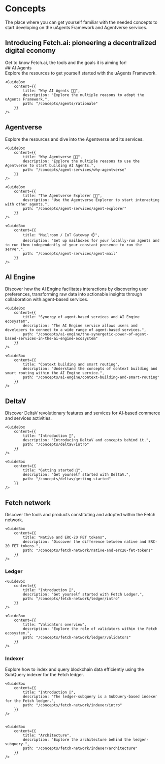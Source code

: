 # Concepts

<div className="nx-text-fetch-content">
  The place where you can get yourself familiar with the needed concepts to
  start developing on the uAgents Framework and Agentverse services.
</div>


## Introducing Fetch.ai: pioneering a decentralized digital economy

<div className="nx-text-fetch-content">
  Get to know Fetch.ai, the tools and the goals it is aiming for!
</div>

<Grid2>
    <GuideBox
        content={{
            title: "Introducing Fetch.ai: pioneering a decentralized digital economy",
            description: "An overview of Fetch.ai goals and tools.",
            path: "/concepts/introducing-fetchai"
        }}
    />

</Grid2>
## AI Agents

<div className="nx-text-fetch-content">
  Explore the resources to get yourself started with the uAgents Framework.
</div>

<Grid2>
    <GuideBox
        content={{
            title: "Introduction 🚀",
            description: "AI Agents are autonomous entities which interact, negotiate, and collaborate with other agents in a decentralized environment.",
            path: "/concepts/agents/agents"
        }}
    />

    <GuideBox
        content={{
            title: "Why AI Agents 🤔💡",
            description: "Explore the multiple reasons to adopt the uAgents Framework.",
            path: "/concepts/agents/rationale"
        }}
    />

</Grid2>
<Grid2>
    <GuideBox
        content={{
            title: "Public and private agents",
            description: "Understand the concept of privacy within the uAgents Framework.",
            path: "/concepts/agents/public-private-agents"
        }}
    />

</Grid2>

## Agentverse

<div className="nx-text-fetch-content">
  Explore the resources and dive into the Agentverse and its services.
</div>

<Grid2>
    <GuideBox
        content={{
            title: "Introduction 🚀",
            description: "The Agentverse is an exciting platform showcasing the technology and tools serving as a portal to the broader uAgents Framework and tools.",
            path: "/concepts/agent-services/agentverse-intro"
        }}
    />

    <GuideBox
        content={{
            title: "Why Agentverse 🤔💡",
            description: "Explore the multiple reasons to use the Agentverse to start building AI Agents.",
            path: "/concepts/agent-services/why-agentverse"
        }}
    />

</Grid2>
<Grid2>
    <GuideBox
        content={{
            title: "Getting started 🎯",
            description: "Get yourself started to enter the Agentverse platform.",
            path: "/concepts/agent-services/getting-started"
        }}
    />

    <GuideBox
        content={{
            title: "The Agentverse Explorer 🤖🌐",
            description: "Use the Agentverse Explorer to start interacting with other agents.",
            path: "/concepts/agent-services/agent-explorer"
        }}
    />

</Grid2>
<Grid2>
    <GuideBox
        content={{
            title: "Agentverse: My Agents 🚢",
            description: "The Agentverse My Agent platform enables all users to get started quickly and to deploy agents to the cloud to start connecting and automating.",
            path: "/concepts/agent-services/agent-hosting"
        }}
    />

    <GuideBox
        content={{
            title: "Mailroom / IoT Gateway 📫",
            description: "Set up mailboxes for your locally-run agents and to run them independently of your constant presence to run the server.",
            path: "/concepts/agent-services/agent-mail"
        }}
    />

</Grid2>

## AI Engine

<div className="nx-text-fetch-content">
  Discover how the AI Engine facilitates interactions by discovering user
  preferences, transforming raw data into actionable insights through
  collaboration with agent-based services.
</div>

<Grid2>

    <GuideBox
        content={{
            title: "Synergy of agent-based services and AI Engine ecosystem",
            description: "The AI Engine service allows users and developers to connect to a wide range of agent-based services.",
            path: "/concepts/ai-engine/the-synergetic-power-of-agent-based-services-in-the-ai-engine-ecosystem"
        }}
    />

    <GuideBox
        content={{
            title: "Context building and smart routing",
            description: "Understand the concepts of context building and smart routing within the AI Engine service.",
            path: "/concepts/ai-engine/context-building-and-smart-routing"
        }}
    />

</Grid2>

## DeltaV

<div className="nx-text-fetch-content">
  Discover DeltaV revolutionary features and services for AI-based commerce and services activities.
</div>

<Grid2>

    <GuideBox
        content={{
            title: "Introduction 🚀",
            description: "Introducing DeltaV and concepts behind it.",
            path: "/concepts/deltav/intro"
        }}
    />

    <GuideBox
        content={{
            title: "Getting started 🎯",
            description: "Get yourself started with DeltaV.",
            path: "/concepts/deltav/getting-started"
        }}
    />

</Grid2>

## Fetch network

<div className="nx-text-fetch-content">
  Discover the tools and products constituting and adopted within the Fetch network.
</div>

<Grid2>

    <GuideBox
        content={{
            title: "Native and ERC-20 FET tokens",
            description: "Discover the difference between native and ERC-20 FET tokens.",
            path: "/concepts/fetch-network/native-and-erc20-fet-tokens"
        }}
    />

</Grid2>

### Ledger

<Grid2>

    <GuideBox
        content={{
            title: "Introduction 🚀",
            description: "Get yourself started with Fetch Ledger.",
            path: "/concepts/fetch-network/ledger/intro"
        }}
    />

    <GuideBox
        content={{
            title: "Validators overview",
            description: "Explore the role of validators within the Fetch ecosystem.",
            path: "/concepts/fetch-network/ledger/validators"
        }}
    />

</Grid2>


### Indexer
<div className="nx-text-fetch-content">
Explore how to index and query blockchain data efficiently using the SubQuery indexer for the Fetch ledger.

</div>

<Grid2>

    <GuideBox
        content={{
            title: "Introduction 🚀",
            description: "The ledger-subquery is a SubQuery-based indexer for the Fetch ledger.",
            path: "/concepts/fetch-network/indexer/intro"
        }}
    />


    <GuideBox
        content={{
            title: "Architecture",
            description: "Explore the architecture behind the ledger-subquery.",
            path: "/concepts/fetch-network/indexer/architecture"
        }}
    />

</Grid2>

<div className="nx-mb-8"></div>

